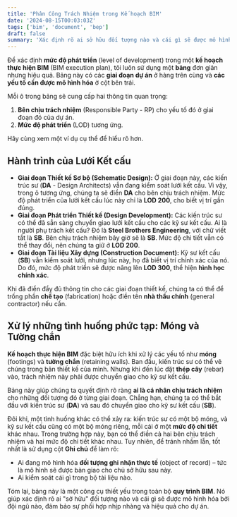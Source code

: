 ```yaml
---
title: 'Phân Công Trách Nhiệm trong Kế hoạch BIM'
date: '2024-08-15T00:03:03Z'
tags: ['bim', 'document', 'bep']
draft: false
summary: 'Xác định rõ ai sở hữu đối tượng nào và cái gì sẽ được mô hình hóa bởi đội ngũ nào, đảm bảo sự phối hợp nhịp nhàng và hiệu quả cho dự án.'
---
```


Để xác định **mức độ phát triển** (level of development) trong một **kế hoạch thực hiện BIM** (BIM execution plan), tôi luôn sử dụng một **bảng** đơn giản nhưng hiệu quả. Bảng này có các **giai đoạn dự án** ở hàng trên cùng và **các yếu tố cần được mô hình hóa** ở cột bên trái.

Mỗi ô trong bảng sẽ cung cấp hai thông tin quan trọng:

1. **Bên chịu trách nhiệm** (Responsible Party - RP) cho yếu tố đó ở giai đoạn đó của dự án.
2. **Mức độ phát triển** (LOD) tương ứng.

Hãy cùng xem một ví dụ cụ thể để hiểu rõ hơn.

<TOCInline toc={props.toc} exclude="" />

## Hành trình của Lưới Kết cấu

- **Giai đoạn Thiết kế Sơ bộ (Schematic Design):** Ở giai đoạn này, các kiến trúc sư (**DA** - Design Architects) vẫn đang kiểm soát lưới kết cấu. Vì vậy, trong ô tương ứng, chúng ta sẽ điền **DA** cho bên chịu trách nhiệm. Mức độ phát triển của lưới kết cấu lúc này chỉ là **LOD 200**, cho biết vị trí gần đúng.
- **Giai đoạn Phát triển Thiết kế (Design Development):** Các kiến trúc sư có thể đã sẵn sàng chuyển giao lưới kết cấu cho các kỹ sư kết cấu. Ai là người phụ trách kết cấu? Đó là **Steel Brothers Engineering**, với chữ viết tắt là **SB**. Bên chịu trách nhiệm bây giờ sẽ là **SB**. Mức độ chi tiết vẫn có thể thay đổi, nên chúng ta giữ ở **LOD 200**.
- **Giai đoạn Tài liệu Xây dựng (Construction Document):** Kỹ sư kết cấu (**SB**) vẫn kiểm soát lưới, nhưng lúc này, họ đã biết vị trí chính xác của nó. Do đó, mức độ phát triển sẽ được nâng lên **LOD 300**, thể hiện **hình học chính xác**.

Khi đã điền đầy đủ thông tin cho các giai đoạn thiết kế, chúng ta có thể để trống phần **chế tạo** (fabrication) hoặc điền tên **nhà thầu chính** (general contractor) nếu cần.

## Xử lý những tình huống phức tạp: Móng và Tường chắn

**Kế hoạch thực hiện BIM** đặc biệt hữu ích khi xử lý các yếu tố như **móng** (footings) và **tường chắn** (retaining walls). Ban đầu, kiến trúc sư có thể vẽ chúng trong bản thiết kế của mình. Nhưng khi đến lúc đặt **thép cây** (rebar) vào, trách nhiệm này phải được chuyển giao cho kỹ sư kết cấu.

Bảng này giúp chúng ta quyết định rõ ràng **ai là cá nhân chịu trách nhiệm** cho những đối tượng đó ở từng giai đoạn. Chẳng hạn, chúng ta có thể bắt đầu với kiến trúc sư (**DA**) và sau đó chuyển giao cho kỹ sư kết cấu (**SB**).

Đôi khi, một tình huống khác có thể xảy ra: kiến trúc sư có một bộ móng, và kỹ sư kết cấu cũng có một bộ móng riêng, mỗi cái ở một **mức độ chi tiết** khác nhau. Trong trường hợp này, bạn có thể điền cả hai bên chịu trách nhiệm và hai mức độ chi tiết khác nhau. Tuy nhiên, để tránh nhầm lẫn, tốt nhất là sử dụng cột **Ghi chú** để làm rõ:

- Ai đang mô hình hóa **đối tượng ghi nhận thực tế** (object of record) – tức là mô hình sẽ được bàn giao cho chủ sở hữu sau này.
- Ai kiểm soát cái gì trong bộ tài liệu nào.

Tóm lại, bảng này là một công cụ thiết yếu trong toàn bộ **quy trình BIM**. Nó giúp xác định rõ ai "sở hữu" đối tượng nào và cái gì sẽ được mô hình hóa bởi đội ngũ nào, đảm bảo sự phối hợp nhịp nhàng và hiệu quả cho dự án.
